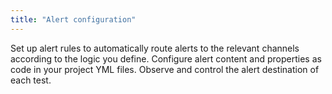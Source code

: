 ```yaml
---
title: "Alert configuration"
---
```


<CardGroup cols={3}>
  <Card title="Alerts rules" icon="cloud" iconType="solid" href="/cloud/features/alerts-and-incidents/alert-rules">
    Set up alert rules to automatically route alerts to the relevant channels according to the logic you define.
  </Card>
  <Card title="Alerts configuration in code" icon="code" iconType="solid" href="/cloud/guides/alerts-configuration">
    Configure alert content and properties as code in your project YML files.
  </Card>
  <Card title="Managing alert destinations" icon="bell" iconType="solid" href="/cloud/features/alerts-and-incidents/alert-destinations">
    Observe and control the alert destination of each test.
  </Card>

</CardGroup>

